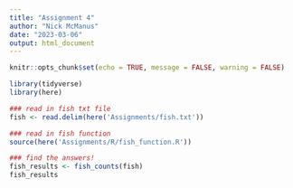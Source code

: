 ```yaml
---
title: "Assignment 4"
author: "Nick McManus"
date: "2023-03-06"
output: html_document
---
```


```r
knitr::opts_chunk$set(echo = TRUE, message = FALSE, warning = FALSE)

library(tidyverse)
library(here)
```


```r
### read in fish txt file
fish <- read.delim(here('Assignments/fish.txt'))

### read in fish function
source(here('Assignments/R/fish_function.R'))

### find the answers!
fish_results <- fish_counts(fish)
fish_results
```







